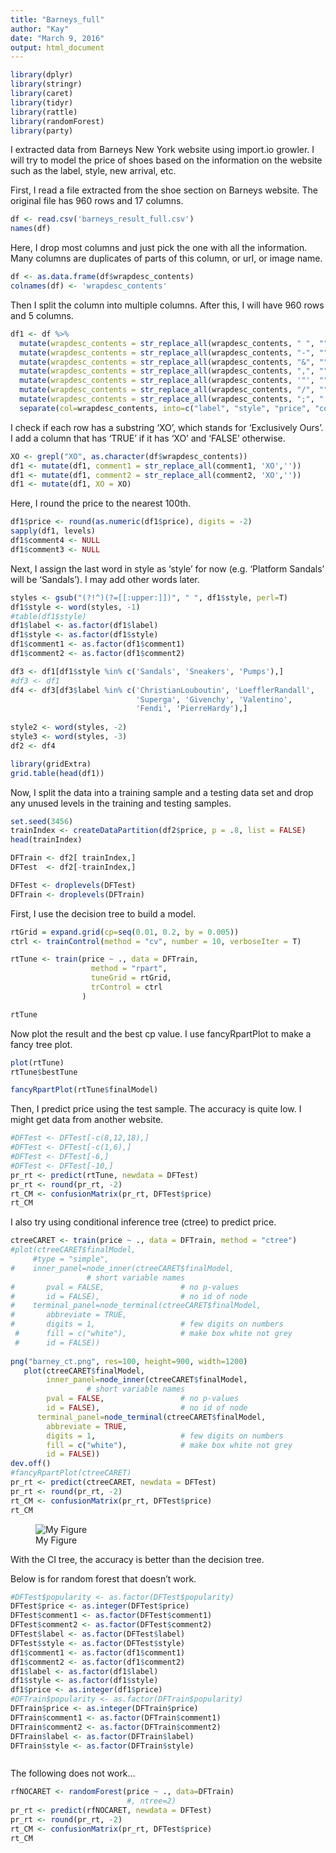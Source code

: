 ```yaml
---
title: "Barneys_full"
author: "Kay"
date: "March 9, 2016"
output: html_document
---
```



```r
library(dplyr)
library(stringr)
library(caret)
library(tidyr)
library(rattle)
library(randomForest)
library(party)
```

I extracted data from Barneys New York website using import.io growler. I will try to model the price of shoes based on the information on the website such as the label, style, new arrival, etc. 

First, I read a file extracted from the shoe section on Barneys website. The original file has 960 rows and 17 columns.
```r
df <- read.csv('barneys_result_full.csv')
names(df)
```

Here, I drop most columns and just pick the one with all the information. Many columns are duplicates of parts of this column, or url, or image name. 
```r
df <- as.data.frame(df$wrapdesc_contents)
colnames(df) <- 'wrapdesc_contents'
```

Then I split the column into multiple columns. After this, I will have 960 rows and 5 columns.
```r
df1 <- df %>%
  mutate(wrapdesc_contents = str_replace_all(wrapdesc_contents, " ", "")) %>%
  mutate(wrapdesc_contents = str_replace_all(wrapdesc_contents, "-", "")) %>%
  mutate(wrapdesc_contents = str_replace_all(wrapdesc_contents, "&", "")) %>%
  mutate(wrapdesc_contents = str_replace_all(wrapdesc_contents, ",", "")) %>%
  mutate(wrapdesc_contents = str_replace_all(wrapdesc_contents, '"', "")) %>%
  mutate(wrapdesc_contents = str_replace_all(wrapdesc_contents, "/", "")) %>%
  mutate(wrapdesc_contents = str_replace_all(wrapdesc_contents, ";", " ")) %>%
  separate(col=wrapdesc_contents, into=c("label", "style", "price", "comment1", "comment2", "comment3","comment4")) 

```


I check if each row has a substring 'XO', which stands for 'Exclusively Ours'. I add a column that has 'TRUE' if it has 'XO' and 'FALSE' otherwise.
```r
XO <- grepl("XO", as.character(df$wrapdesc_contents))
df1 <- mutate(df1, comment1 = str_replace_all(comment1, 'XO',''))
df1 <- mutate(df1, comment2 = str_replace_all(comment2, 'XO',''))
df1 <- mutate(df1, XO = XO)
```


Here, I round the price to the nearest 100th. 
```r
df1$price <- round(as.numeric(df1$price), digits = -2)
sapply(df1, levels)
df1$comment4 <- NULL
df1$comment3 <- NULL
```

Next, I assign the last word in style as 'style' for now (e.g. 'Platform Sandals' will be 'Sandals'). I may add other words later.
```r
styles <- gsub("(?!^)(?=[[:upper:]])", " ", df1$style, perl=T)
df1$style <- word(styles, -1)
#table(df1$style)
df1$label <- as.factor(df1$label)
df1$style <- as.factor(df1$style)
df1$comment1 <- as.factor(df1$comment1)
df1$comment2 <- as.factor(df1$comment2)

df3 <- df1[df1$style %in% c('Sandals', 'Sneakers', 'Pumps'),]
#df3 <- df1
df4 <- df3[df3$label %in% c('ChristianLouboutin', 'LoefflerRandall',
                            'Superga', 'Givenchy', 'Valentino',
                            'Fendi', 'PierreHardy'),]
 
style2 <- word(styles, -2)
style3 <- word(styles, -3)
df2 <- df4

```

```r
library(gridExtra)
grid.table(head(df1))

```

Now, I split the data into a training sample and a testing data set and drop any unused levels in the training and testing samples.
```r
set.seed(3456)
trainIndex <- createDataPartition(df2$price, p = .8, list = FALSE)
head(trainIndex)

DFTrain <- df2[ trainIndex,]
DFTest  <- df2[-trainIndex,]

DFTest <- droplevels(DFTest)
DFTrain <- droplevels(DFTrain)
```


First, I use the decision tree to build a model.
```r
rtGrid = expand.grid(cp=seq(0.01, 0.2, by = 0.005))
ctrl <- trainControl(method = "cv", number = 10, verboseIter = T)

rtTune <- train(price ~ ., data = DFTrain,   
                  method = "rpart", 
                  tuneGrid = rtGrid, 
                  trControl = ctrl
                )

rtTune
```

Now plot the result and the best cp value. I use fancyRpartPlot to make a fancy tree plot.
```r
plot(rtTune)
rtTune$bestTune

fancyRpartPlot(rtTune$finalModel) 
```


Then, I predict price using the test sample. The accuracy is quite low. I might get data from another website.
```r
#DFTest <- DFTest[-c(8,12,18),]
#DFTest <- DFTest[-c(1,6),]
#DFTest <- DFTest[-6,]
#DFTest <- DFTest[-10,]
pr_rt <- predict(rtTune, newdata = DFTest)
pr_rt <- round(pr_rt, -2)
rt_CM <- confusionMatrix(pr_rt, DFTest$price)
rt_CM
```

I also try using conditional inference tree (ctree) to predict price.
```r

ctreeCARET <- train(price ~ ., data = DFTrain, method = "ctree")
#plot(ctreeCARET$finalModel, 
     #type = "simple",
#    inner_panel=node_inner(ctreeCARET$finalModel,
                 # short variable names
#       pval = FALSE,                 # no p-values
#       id = FALSE),                  # no id of node
#    terminal_panel=node_terminal(ctreeCARET$finalModel, 
#       abbreviate = TRUE,
#       digits = 1,                   # few digits on numbers
 #      fill = c("white"),            # make box white not grey
 #      id = FALSE))
  
png("barney_ct.png", res=100, height=900, width=1200) 
   plot(ctreeCARET$finalModel,
        inner_panel=node_inner(ctreeCARET$finalModel,
                 # short variable names
        pval = FALSE,                 # no p-values
        id = FALSE),                  # no id of node
      terminal_panel=node_terminal(ctreeCARET$finalModel, 
        abbreviate = TRUE,
        digits = 1,                   # few digits on numbers
        fill = c("white"),            # make box white not grey
        id = FALSE)) 
dev.off()
#fancyRpartPlot(ctreeCARET)
pr_rt <- predict(ctreeCARET, newdata = DFTest)
pr_rt <- round(pr_rt, -2)
rt_CM <- confusionMatrix(pr_rt, DFTest$price)
rt_CM
```
![My Figure](barney_ct.png)

With the CI tree, the accuracy is better than the decision tree.



Below is for random forest that doesn't work.
```r
#DFTest$popularity <- as.factor(DFTest$popularity)
DFTest$price <- as.integer(DFTest$price)
DFTest$comment1 <- as.factor(DFTest$comment1)
DFTest$comment2 <- as.factor(DFTest$comment2)
DFTest$label <- as.factor(DFTest$label)
DFTest$style <- as.factor(DFTest$style)
df1$comment1 <- as.factor(df1$comment1)
df1$comment2 <- as.factor(df1$comment2)
df1$label <- as.factor(df1$label)
df1$style <- as.factor(df1$style)
df1$price <- as.integer(df1$price)
#DFTrain$popularity <- as.factor(DFTrain$popularity)
DFTrain$price <- as.integer(DFTrain$price)
DFTrain$comment1 <- as.factor(DFTrain$comment1)
DFTrain$comment2 <- as.factor(DFTrain$comment2)
DFTrain$label <- as.factor(DFTrain$label)
DFTrain$style <- as.factor(DFTrain$style)



```

The following does not work...
```r
rfNOCARET <- randomForest(price ~ ., data=DFTrain)
                          #, ntree=2)
pr_rt <- predict(rfNOCARET, newdata = DFTest)
pr_rt <- round(pr_rt, -2)
rt_CM <- confusionMatrix(pr_rt, DFTest$price)
rt_CM

```

